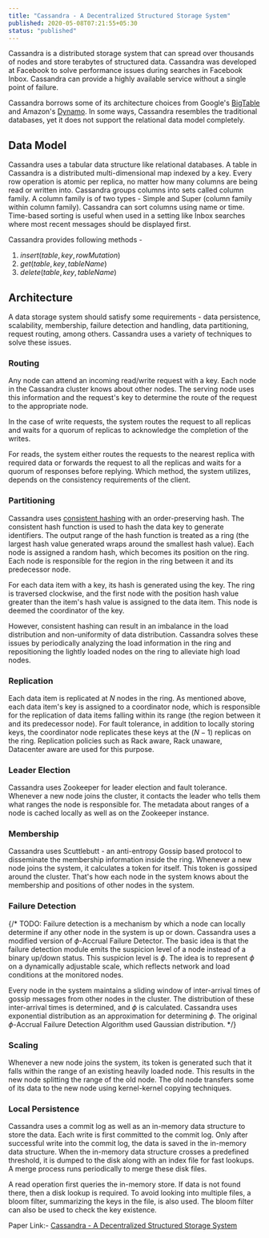 ```yaml
---
title: "Cassandra - A Decentralized Structured Storage System"
published: 2020-05-08T07:21:55+05:30
status: "published"
---
```


Cassandra is a distributed storage system that can spread over thousands of nodes and store terabytes of structured data. Cassandra was developed at Facebook to solve performance issues during searches in Facebook Inbox. Cassandra can provide a highly available service without a single point of failure.

Cassandra borrows some of its architecture choices from Google's [BigTable](https://static.googleusercontent.com/media/research.google.com/en//archive/bigtable-osdi06.pdf) and Amazon's [Dynamo](https://www.allthingsdistributed.com/files/amazon-dynamo-sosp2007.pdf). In some ways, Cassandra resembles the traditional databases, yet it does not support the relational data model completely.

## Data Model
Cassandra uses a tabular data structure like relational databases. A table in Cassandra is a distributed multi-dimensional map indexed by a key. Every row operation is atomic per replica, no matter how many columns are being read or written into. Cassandra groups columns into sets called column family. A column family is of two types - Simple and Super (column family within column family). Cassandra can sort columns using name or time. Time-based sorting is useful when used in a setting like Inbox searches where most recent messages should be displayed first.

Cassandra provides following methods - 

1. $insert(table, key, rowMutation)$
2. $get(table, key, tableName)$
3. $delete(table, key, tableName)$

## Architecture
A data storage system should satisfy some requirements - data persistence, scalability, membership, failure detection and handling, data partitioning, request routing, among others. Cassandra uses a variety of techniques to solve these issues.

### Routing
Any node can attend an incoming read/write request with a key. Each node in the Cassandra cluster knows about other nodes. The serving node uses this information and the request's key to determine the route of the request to the appropriate node.

In the case of write requests, the system routes the request to all replicas and waits for a quorum of replicas to acknowledge the completion of the writes.

For reads, the system either routes the requests to the nearest replica with required data or forwards the request to all the replicas and waits for a quorum of responses before replying. Which method, the system utilizes, depends on the consistency requirements of the client.

### Partitioning
Cassandra uses [consistent hashing](https://en.wikipedia.org/wiki/Consistent_hashing) with an order-preserving hash. The consistent hash function is used to hash the data key to generate identifiers. The output range of the hash function is treated as a ring (the largest hash value generated wraps around the smallest hash value). Each node is assigned a random hash, which becomes its position on the ring. Each node is responsible for the region in the ring between it and its predecessor node.

 For each data item with a key, its hash is generated using the key. The ring is traversed clockwise, and the first node with the position hash value greater than the item's hash value is assigned to the data item. This node is deemed the coordinator of the key.
 
 However, consistent hashing can result in an imbalance in the load distribution and non-uniformity of data distribution. Cassandra solves these issues by periodically analyzing the load information in the ring and repositioning the lightly loaded nodes on the ring to alleviate high load nodes.
 
### Replication
Each data item is replicated at $N$ nodes in the ring. As mentioned above, each data item's key is assigned to a coordinator node, which is responsible for the replication of data items falling within its range (the region between it and its predecessor node). For fault tolerance, in addition to locally storing keys, the coordinator node replicates these keys at the $(N-1)$ replicas on the ring. Replication policies such as Rack aware, Rack unaware, Datacenter aware are used for this purpose.

### Leader Election
Cassandra uses Zookeeper for leader election and fault tolerance. Whenever a new node joins the cluster, it contacts the leader who tells them what ranges the node is responsible for. The metadata about ranges of a node is cached locally as well as on the Zookeeper instance.

### Membership
Cassandra uses Scuttlebutt - an anti-entropy Gossip based protocol to disseminate the membership information inside the ring. Whenever a new node joins the system, it calculates a token for itself. This token is gossiped around the cluster. That's how each node in the system knows about the membership and positions of other nodes in the system.

### Failure Detection
{/* TODO: Failure detection is a mechanism by which a node can locally determine if any other node in the system is up or down. Cassandra uses a modified version of $\phi\text{-Accrual Failure Detector}$. The basic idea is that the failure detection module emits the suspicion level of a node instead of a binary up/down status. This suspicion level is $\phi$. The idea is to represent $\phi$ on a dynamically adjustable scale, which reflects network and load conditions at the monitored nodes.

Every node in the system maintains a sliding window of inter-arrival times of gossip messages from other nodes in the cluster. The distribution of these inter-arrival times is determined, and $\phi$ is calculated. Cassandra uses exponential distribution as an approximation for determining $\phi$. The original $\phi\text{-Accrual Failure Detection Algorithm}$ used Gaussian distribution. */}

### Scaling
Whenever a new node joins the system, its token is generated such that it falls within the range of an existing heavily loaded node. This results in the new node splitting the range of the old node. The old node transfers some of its data to the new node using kernel-kernel copying techniques.

### Local Persistence
Cassandra uses a commit log as well as an in-memory data structure to store the data. Each write is first committed to the commit log. Only after successful write into the commit log, the data is saved in the in-memory data structure. When the in-memory data structure crosses a predefined threshold, it is dumped to the disk along with an index file for fast lookups. A merge process runs periodically to merge these disk files.

A read operation first queries the in-memory store. If data is not found there, then a disk lookup is required. To avoid looking into multiple files, a bloom filter, summarizing the keys in the file, is also used. The bloom filter can also be used to check the key existence.

Paper Link:- [Cassandra - A Decentralized Structured Storage System](http://www.cs.cornell.edu/Projects/ladis2009/papers/Lakshman-ladis2009.PDF)
